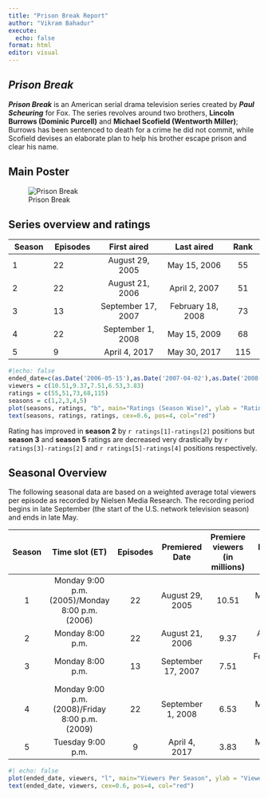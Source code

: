 ```yaml
---
title: "Prison Break Report"
author: "Vikram Bahadur"
execute: 
  echo: false
format: html
editor: visual
---
```


## *Prison Break*

***Prison Break*** is an American serial drama television series created by ***Paul Scheuring*** for Fox. The series revolves around two brothers, **Lincoln Burrows (Dominic Purcell)** and **Michael Scofield (Wentworth Miller)**; Burrows has been sentenced to death for a crime he did not commit, while Scofield devises an elaborate plan to help his brother escape prison and clear his name.

## Main Poster

![Prison Break](./images/main_poster.jpeg)

## Series overview and ratings

| **Season** | **Episodes** |  **First aired**   |  **Last aired**   | **Rank** |
|------------|--------------|:------------------:|:-----------------:|:--------:|
| 1          | 22           |  August 29, 2005   |   May 15, 2006    |    55    |
| 2          | 22           |  August 21, 2006   |   April 2, 2007   |    51    |
| 3          | 13           | September 17, 2007 | February 18, 2008 |    73    |
| 4          | 22           | September 1, 2008  |   May 15, 2009    |    68    |
| 5          | 9            |   April 4, 2017    |   May 30, 2017    |   115    |

```r
#|echo: false
ended_date=c(as.Date('2006-05-15'),as.Date('2007-04-02'),as.Date('2008-02-18'),as.Date('2009-05-15'),as.Date('2017-05-30'))
viewers = c(10.51,9.37,7.51,6.53,3.83)
ratings = c(55,51,73,68,115)
seasons = c(1,2,3,4,5)
plot(seasons, ratings, "b", main="Ratings (Season Wise)", ylab = "Ratings", xlab = "Season", pch=18, col="blue")
text(seasons, ratings, ratings, cex=0.6, pos=4, col="red")

```

Rating has improved in **season 2** by `r ratings[1]-ratings[2]` positions but **season 3** and **season 5** ratings are decreased very drastically by `r ratings[3]-ratings[2]` and `r ratings[5]-ratings[4]` positions respectively.

## **Seasonal Overview**

The following seasonal data are based on a weighted average total viewers per episode as recorded by Nielsen Media Research. The recording period begins in late September (the start of the U.S. network television season) and ends in late May.

| **Season** |               **Time slot (ET)**                | **Episodes** | **Premiered Date** | **Premiere viewers (in millions)** |  **Ended Date**   | **Finale viewers (in millions)** | **#Rank** |
|:-------:|:-------:|:-------:|:-------:|:-------:|:-------:|:-------:|:-------:|
|     1      | Monday 9:00 p.m. (2005)/Monday 8:00 p.m. (2006) |      22      |  August 29, 2005   |               10.51                |   May 15, 2006    |              10.24               |    55     |
|     2      |                Monday 8:00 p.m.                 |      22      |  August 21, 2006   |                9.37                |   April 2, 2007   |               8.12               |    51     |
|     3      |                Monday 8:00 p.m.                 |      13      | September 17, 2007 |                7.51                | February 18, 2008 |               7.40               |    73     |
|     4      | Monday 9:00 p.m. (2008)/Friday 8:00 p.m. (2009) |      22      | September 1, 2008  |                6.53                |   May 15, 2009    |               3.32               |    68     |
|     5      |                Tuesday 9:00 p.m.                |      9       |   April 4, 2017    |                3.83                |   May 30, 2017    |               2.30               |    115    |

```r
#| echo: false
plot(ended_date, viewers, "l", main="Viewers Per Season", ylab = "Viewers (in millions)", xlab = "Season End Date", pch=18, col="blue")
text(ended_date, viewers, cex=0.6, pos=4, col="red")

```
